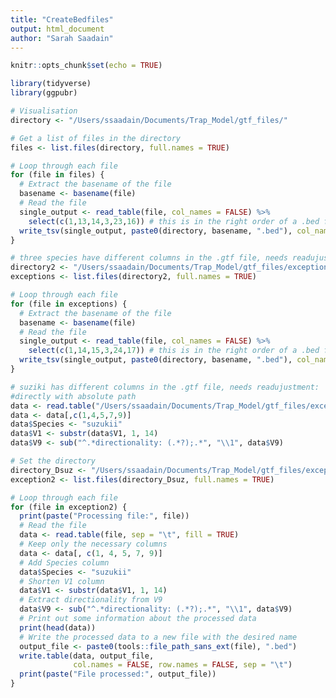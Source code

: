 ```yaml
---
title: "CreateBedfiles"
output: html_document
author: "Sarah Saadain"
---
```


```r
knitr::opts_chunk$set(echo = TRUE)
```

```r
library(tidyverse)
library(ggpubr)
```

```r
# Visualisation
directory <- "/Users/ssaadain/Documents/Trap_Model/gtf_files/"

# Get a list of files in the directory
files <- list.files(directory, full.names = TRUE)

# Loop through each file
for (file in files) {
  # Extract the basename of the file
  basename <- basename(file)
  # Read the file
  single_output <- read_table(file, col_names = FALSE) %>%
    select(c(1,13,14,3,23,16)) # this is in the right order of a .bed file, V3 I only used as placeholder 
  write_tsv(single_output, paste0(directory, basename, ".bed"), col_names =FALSE)
}
```

```r
# three species have different columns in the .gtf file, needs readujustment:
directory2 <- "/Users/ssaadain/Documents/Trap_Model/gtf_files/exception/"
exceptions <- list.files(directory2, full.names = TRUE)

# Loop through each file
for (file in exceptions) {
  # Extract the basename of the file
  basename <- basename(file)
  # Read the file
  single_output <- read_table(file, col_names = FALSE) %>%
    select(c(1,14,15,3,24,17)) # this is in the right order of a .bed file, V3 I only used as placeholder 
  write_tsv(single_output, paste0(directory, basename, ".bed"), col_names =FALSE)
}
```

```r
# suziki has different columns in the .gtf file, needs readujustment:
#directly with absolute path
data <- read.table("/Users/ssaadain/Documents/Trap_Model/gtf_files/exception2/Dsuz_SRR23592998.gtf", sep = "\t", fill = TRUE)
data <- data[,c(1,4,5,7,9)]
data$Species <- "suzukii"
data$V1 <- substr(data$V1, 1, 14)
data$V9 <- sub("^.*directionality: (.*?);.*", "\\1", data$V9)

# Set the directory
directory_Dsuz <- "/Users/ssaadain/Documents/Trap_Model/gtf_files/exception2/"
exception2 <- list.files(directory_Dsuz, full.names = TRUE)

# Loop through each file
for (file in exception2) {
  print(paste("Processing file:", file))
  # Read the file
  data <- read.table(file, sep = "\t", fill = TRUE)
  # Keep only the necessary columns
  data <- data[, c(1, 4, 5, 7, 9)]
  # Add Species column
  data$Species <- "suzukii"
  # Shorten V1 column
  data$V1 <- substr(data$V1, 1, 14)
  # Extract directionality from V9
  data$V9 <- sub("^.*directionality: (.*?);.*", "\\1", data$V9)
  # Print out some information about the processed data
  print(head(data))
  # Write the processed data to a new file with the desired name
  output_file <- paste0(tools::file_path_sans_ext(file), ".bed")
  write.table(data, output_file,
              col.names = FALSE, row.names = FALSE, sep = "\t")
  print(paste("File processed:", output_file))
}
```

